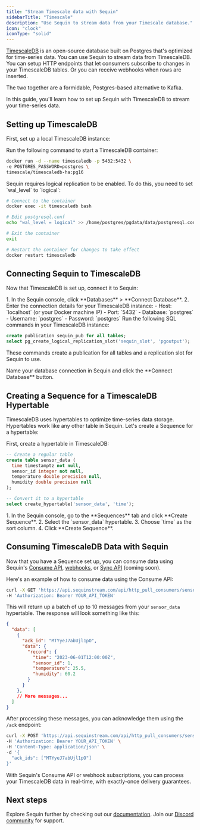 ```yaml
---
title: "Stream Timescale data with Sequin"
sidebarTitle: "Timescale"
description: "Use Sequin to stream data from your Timescale database."
icon: "clock"
iconType: "solid"
---
```


[TimescaleDB](https://www.timescale.com/) is an open-source database built on Postgres that's optimized for time-series data. You can use Sequin to stream data from TimescaleDB. You can setup HTTP endpoints that let consumers subscribe to changes in your TimescaleDB tables. Or you can receive webhooks when rows are inserted.

The two together are a formidable, Postgres-based alternative to Kafka.

In this guide, you'll learn how to set up Sequin with TimescaleDB to stream your time-series data.

## Setting up TimescaleDB

First, set up a local TimescaleDB instance:

<Steps>
<Step title="Start TimescaleDB container">
Run the following command to start a TimescaleDB container:

```bash
docker run -d --name timescaledb -p 5432:5432 \
-e POSTGRES_PASSWORD=postgres \
timescale/timescaledb-ha:pg16
```
</Step>

<Step title="Configure WAL level">
Sequin requires logical replication to be enabled. To do this, you need to set `wal_level` to `logical`:

```bash
# Connect to the container
docker exec -it timescaledb bash

# Edit postgresql.conf
echo "wal_level = logical" >> /home/postgres/pgdata/data/postgresql.conf

# Exit the container
exit

# Restart the container for changes to take effect
docker restart timescaledb
```
</Step>
</Steps>

## Connecting Sequin to TimescaleDB

Now that TimescaleDB is set up, connect it to Sequin:

<Steps>
<Step title="Connect Sequin to your database">
1. In the Sequin console, click **Databases** > **Connect Database**.
2. Enter the connection details for your TimescaleDB instance:
   - Host: `localhost` (or your Docker machine IP)
   - Port: `5432`
   - Database: `postgres`
   - Username: `postgres`
   - Password: `postgres`
</Step>

<Step title="Create publication and replication slot">
Run the following SQL commands in your TimescaleDB instance:

```sql
create publication sequin_pub for all tables;
select pg_create_logical_replication_slot('sequin_slot', 'pgoutput');
```

These commands create a publication for all tables and a replication slot for Sequin to use.
</Step>

<Step title="Complete the connection">
Name your database connection in Sequin and click the **Connect Database** button.
</Step>
</Steps>

## Creating a Sequence for a TimescaleDB Hypertable

TimescaleDB uses hypertables to optimize time-series data storage. Hypertables work like any other table in Sequin. Let's create a Sequence for a hypertable:

<Steps>
<Step title="Create a hypertable">
First, create a hypertable in TimescaleDB:

```sql
-- Create a regular table
create table sensor_data (
  time timestamptz not null,
  sensor_id integer not null,
  temperature double precision null,
  humidity double precision null
);

-- Convert it to a hypertable
select create_hypertable('sensor_data', 'time');
```
</Step>

<Step title="Create a Sequence in Sequin">
1. In the Sequin console, go to the **Sequences** tab and click **Create Sequence**.
2. Select the `sensor_data` hypertable.
3. Choose `time` as the sort column.
4. Click **Create Sequence**.
</Step>
</Steps>

## Consuming TimescaleDB Data with Sequin

Now that you have a Sequence set up, you can consume data using Sequin's [Consume API](/consume/consume-api/overview), [webhooks](/how-sequin-works#webhooks), or [Sync API](/how-sequin-works#sync-api) (coming soon).

Here's an example of how to consume data using the Consume API:

```bash
curl -X GET 'https://api.sequinstream.com/api/http_pull_consumers/sensor_data_consumer/receive?batch_size=10' \
-H 'Authorization: Bearer YOUR_API_TOKEN'
```

This will return up a batch of up to 10 messages from your `sensor_data` hypertable. The response will look something like this:

```json
{
  "data": [
    {
      "ack_id": "MTYyeJ7abUjl1pO",
      "data": {
        "record": {
          "time": "2023-06-01T12:00:00Z",
          "sensor_id": 1,
          "temperature": 25.5,
          "humidity": 60.2
        }
      }
    },
    // More messages...
  ]
}
```

After processing these messages, you can acknowledge them using the `/ack` endpoint:

```bash
curl -X POST 'https://api.sequinstream.com/api/http_pull_consumers/sensor_data_consumer/ack' \
-H 'Authorization: Bearer YOUR_API_TOKEN' \
-H 'Content-Type: application/json' \
-d '{
  "ack_ids": ["MTYyeJ7abUjl1pO"]
}'
```

With Sequin's Consume API or webhook subscriptions, you can process your TimescaleDB data in real-time, with exactly-once delivery guarantees.

## Next steps

Explore Sequin further by checking out our [documentation](/how-sequin-works). Join our [Discord community](https://discord.gg/BV8wFXvNtY) for support.